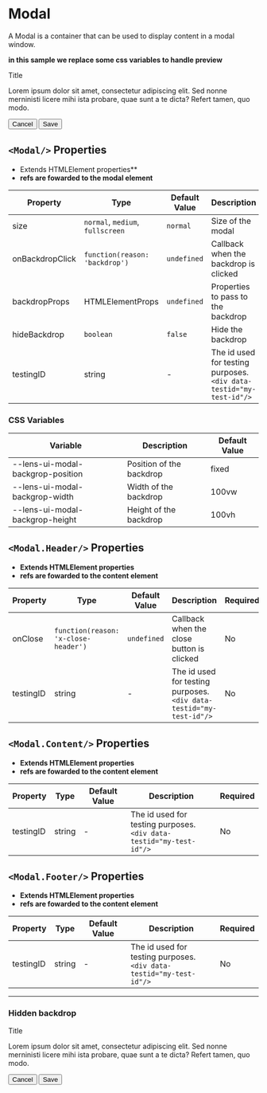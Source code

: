 
<Meta title="Data Display/Modal" component={Modal}/>

# Modal

A Modal is a container that can be used to display content in a modal window.

__in this sample we replace some css variables to handle preview__
<Canvas>
  <div style={{position: 'relative', height: 500, width: '100%'}}>
    <Modal backdropProps={{style:{'--lens-ui-modal-backgrop-position': 'absolute', '--lens-ui-modal-backgrop-width': '100%', '--lens-ui-modal-backgrop-height': '100%'}}}>
      <Modal.Header>Title</Modal.Header>
      <Modal.Content>
        <p>Lorem ipsum dolor sit amet, consectetur adipiscing elit. Sed nonne merninisti licere mihi ista probare, quae sunt a te dicta? Refert tamen, quo modo.</p>
      </Modal.Content>
      <Modal.Footer>
        <Button intent="danger">Cancel</Button>
        <Button>Save</Button>
      </Modal.Footer>
    </Modal>
  </div>
</Canvas>

## `<Modal/>` Properties
- Extends HTMLElement properties**
- **refs are fowarded to the modal element**

|Property|Type|Default Value|Description|Required|
|---|---|---|---|---|
|size|`normal`, `medium`, `fullscreen`|`normal`|Size of the modal|No|
|onBackdropClick|`function(reason: 'backdrop')`|`undefined`|Callback when the backdrop is clicked|No|
|backdropProps|HTMLElementProps|`undefined`|Properties to pass to the backdrop|No|
|hideBackdrop|`boolean`|`false`|Hide the backdrop|No|
|testingID| string | - | The id used for testing purposes.<br/>`<div data-testid="my-test-id"/>` |No|

### CSS Variables

|Variable|Description|Default Value|
|---|---|---|
|--lens-ui-modal-backgrop-position|Position of the backdrop|fixed|
|--lens-ui-modal-backgrop-width|Width of the backdrop|100vw|
|--lens-ui-modal-backgrop-height|Height of the backdrop|100vh|

## `<Modal.Header/>` Properties
- **Extends HTMLElement properties**
- **refs are fowarded to the content element**

|Property|Type|Default Value|Description|Required|
|---|---|---|---|---|
|onClose|`function(reason: 'x-close-header')`|`undefined`|Callback when the close button is clicked|No|
|testingID| string | - | The id used for testing purposes.<br/>`<div data-testid="my-test-id"/>` |No|


## `<Modal.Content/>` Properties
- **Extends HTMLElement properties**
- **refs are fowarded to the content element**

|Property|Type|Default Value|Description|Required|
|---|---|---|---|---|
|testingID| string | - | The id used for testing purposes.<br/>`<div data-testid="my-test-id"/>` |No|

## `<Modal.Footer/>` Properties
- **Extends HTMLElement properties**
- **refs are fowarded to the content element**

|Property|Type|Default Value|Description|Required|
|---|---|---|---|---|
|testingID| string | - | The id used for testing purposes.<br/>`<div data-testid="my-test-id"/>` |No|

---

### Hidden backdrop

<Canvas>
  <div style={{position: 'relative', height: 500, width: '100%'}}>
    <Modal hideBackdrop backdropProps={{style:{'--lens-ui-modal-backgrop-position': 'absolute', '--lens-ui-modal-backgrop-width': '100%', '--lens-ui-modal-backgrop-height': '100%'}}}>
      <Modal.Header>Title</Modal.Header>
      <Modal.Content>
        <p>Lorem ipsum dolor sit amet, consectetur adipiscing elit. Sed nonne merninisti licere mihi ista probare, quae sunt a te dicta? Refert tamen, quo modo.</p>
      </Modal.Content>
      <Modal.Footer>
        <Button intent="danger">Cancel</Button>
        <Button>Save</Button>
      </Modal.Footer>
    </Modal>
  </div>
</Canvas>
